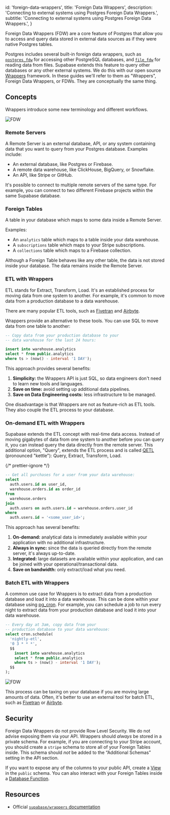 
  id: 'foreign-data-wrappers',
  title: 'Foreign Data Wrappers',
  description: 'Connecting to external systems using Postgres Foreign Data Wrappers.',
  subtitle: 'Connecting to external systems using Postgres Foreign Data Wrappers.',
}

Foreign Data Wrappers (FDW) are a core feature of Postgres that allow you to access and query data stored in external data sources as if they were native Postgres tables.

Postgres includes several built-in foreign data wrappers, such as [`postgres_fdw`](https://www.postgresql.org/docs/current/postgres-fdw.html) for accessing other PostgreSQL databases, and [`file_fdw`](https://www.postgresql.org/docs/current/file-fdw.html) for reading data from files. Supabase extends this feature to query other databases or any other external systems. We do this with our open source [Wrappers](https://github.com/supabase/wrappers) framework. In these guides we'll refer to them as "Wrappers", Foreign Data Wrappers, or FDWs. They are conceptually the same thing.

## Concepts

Wrappers introduce some new terminology and different workflows.

![FDW](/docs/img/database/fdw.png)

### Remote Servers

A Remote Server is an external database, API, or any system containing data that you want to query from your Postgres database. Examples include:

- An external database, like Postgres or Firebase.
- A remote data warehouse, like ClickHouse, BigQuery, or Snowflake.
- An API, like Stripe or GitHub.

It's possible to connect to multiple remote servers of the same type. For example, you can connect to two different Firebase projects within the same Supabase database.

### Foreign Tables

A table in your database which maps to some data inside a Remote Server.

Examples:

- An `analytics` table which maps to a table inside your data warehouse.
- A `subscriptions` table which maps to your Stripe subscriptions.
- A `collections` table which maps to a Firebase collection.

Although a Foreign Table behaves like any other table, the data is not stored inside your database. The data remains inside the Remote Server.

### ETL with Wrappers

ETL stands for Extract, Transform, Load. It's an established process for moving data from one system to another. For example, it's common to move data from a production database to a data warehouse.

There are many popular ETL tools, such as [Fivetran](https://fivetran.com/) and [Airbyte](https://airbyte.io/).

Wrappers provide an alternative to these tools. You can use SQL to move data from one table to another:

```sql
-- Copy data from your production database to your
-- data warehouse for the last 24 hours:

insert into warehouse.analytics
select * from public.analytics
where ts > (now() - interval '1 DAY');
```

This approach provides several benefits:

1. **Simplicity:** the Wrappers API is just SQL, so data engineers don't need to learn new tools and languages.
1. **Save on time:** avoid setting up additional data pipelines.
1. **Save on Data Engineering costs:** less infrastructure to be managed.

One disadvantage is that Wrappers are not as feature-rich as ETL tools. They also couple the ETL process to your database.

### On-demand ETL with Wrappers

Supabase extends the ETL concept with real-time data access. Instead of moving gigabytes of data from one system to another before you can query it, you can instead query the data directly from the remote server. This additional option, "Query", extends the ETL process and is called [QETL](https://www.sciencedirect.com/science/article/abs/pii/S0169023X1730438X) (pronounced "kettle"): Query, Extract, Transform, Load.

{/* prettier-ignore */}
```sql
-- Get all purchases for a user from your data warehouse:
select
  auth.users.id as user_id,
  warehouse.orders.id as order_id
from
  warehouse.orders
join 
  auth.users on auth.users.id = warehouse.orders.user_id
where 
  auth.users.id = '<some_user_id>';
```

This approach has several benefits:

1. **On-demand:** analytical data is immediately available within your application with no additional infrastructure.
1. **Always in sync:** since the data is queried directly from the remote server, it's always up-to-date.
1. **Integrated:** large datasets are available within your application, and can be joined with your operational/transactional data.
1. **Save on bandwidth:** only extract/load what you need.

### Batch ETL with Wrappers

A common use case for Wrappers is to extract data from a production database and load it into a data warehouse. This can be done within your database using [pg_cron](/docs/guides/database/extensions/pg_cron). For example, you can schedule a job to run every night to extract data from your production database and load it into your data warehouse.

```sql
-- Every day at 3am, copy data from your
-- production database to your data warehouse:
select cron.schedule(
  'nightly-etl',
  '0 3 * * *',
  $$
    insert into warehouse.analytics
    select * from public.analytics
    where ts > (now() - interval '1 DAY');
  $$
);
```

![FDW](/docs/img/database/fdw-qetl.png)

This process can be taxing on your database if you are moving large amounts of data. Often, it's better to use an external tool for batch ETL, such as [Fivetran](https://fivetran.com/) or [Airbyte](https://airbyte.io/).

## Security

Foreign Data Wrappers do not provide Row Level Security. We do not advise exposing them via your API. Wrappers should _always_ be stored in a private schema. For example, if you are connecting to your Stripe account, you should create a `stripe` schema to store all of your Foreign Tables inside. This schema should _not_ be added to the “Additional Schemas” setting in the API section.

If you want to expose any of the columns to your public API, create a [View](https://supabase.com/docs/guides/database/tables#views) in the `public` schema. You can also interact with your Foreign Tables inside a [Database Function](https://supabase.com/docs/guides/database/functions).

## Resources

- Official [`supabase/wrappers` documentation](https://supabase.github.io/wrappers/)


